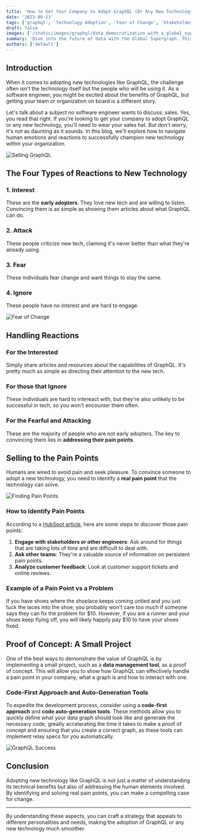 ```yaml
---
title: 'How to Get Your Company to Adopt GraphQL (Or Any New Technology)'
date: '2023-09-23'
tags: ['graphql', 'Technology Adoption', 'Fear of Change', 'Stakeholder Management']
draft: false
images: ['/static/images/graphql/data_democratization_with_a_global_supergraph.png']
summary: 'Dive into the future of data with the Global Supergraph. This comprehensive guide explores how GraphQL is transforming app development, democratizing data, and connecting the world. Learn about real-world applications, ethical considerations, and the vision of a connected future.'
authors: ['default']
---
```


## Introduction

When it comes to adopting new technologies like GraphQL, the challenge often isn't the technology itself but the people who will be using it. As a software engineer, you might be excited about the benefits of GraphQL, but getting your team or organization on board is a different story.

Let's talk about a subject no software engineer wants to discuss: sales. Yes, you read that right. If you're looking to get your company to adopt GraphQL or any new technology, you'll need to wear your sales hat. But don't worry, it's not as daunting as it sounds. In this blog, we'll explore how to navigate human emotions and reactions to successfully champion new technology within your organization.

![Selling GraphQL](/static/images/graphql/selling_graphql.png)

## The Four Types of Reactions to New Technology

### 1. Interest

These are the **early adopters**. They love new tech and are willing to listen. Convincing them is as simple as showing them articles about what GraphQL can do.

### 2. Attack

These people criticize new tech, claiming it's never better than what they're already using.

### 3. Fear

These individuals fear change and want things to stay the same.

### 4. Ignore

These people have no interest and are hard to engage.

![Fear of Change](/static/images/graphql/fear_of_change.png)

## Handling Reactions

### For the Interested

Simply share articles and resources about the capabilities of GraphQL. It's pretty much as simple as directing their attention to the new tech.

### For those that Ignore

These individuals are hard to intereact with, but they're also unlikely to be successful in tech, so you won't encounter them often.

### For the Fearful and Attacking

These are the majority of people who are not early adopters. The key to convincing them lies in **addressing their pain points**.

## Selling to the Pain Points

Humans are wired to avoid pain and seek pleasure. To convince someone to adopt a new technology, you need to identify a **real pain point** that the technology can solve.

![Finding Pain Points](/static/images/graphql/finding_pain_points.png)

### How to Identify Pain Points

According to a [HubSpot article](https://blog.hubspot.com/sales/uncover-business-pain), here are some steps to discover those pain points:

1. **Engage with stakeholders or other engineers**: Ask around for things that are taking lots of time and are difficult to deal with.
2. **Ask other teams**: They're a valuable source of information on persistent pain points.
3. **Analyze customer feedback**: Look at customer support tickets and online reviews.

### Example of a Pain Point vs a Problem

If you have shoes where the shoelace keeps coming untied and you just tuck the laces into the shoe, you probably won't care too much if someone says they can fix the problem for \$10. However, if you are a runner and your shoes keep flying off, you will likely happily pay $10 to have your shoes fixed.

## Proof of Concept: A Small Project

One of the best ways to demonstrate the value of GraphQL is by implementing a small project, such as a **data management tool**, as a proof of concept. This will allow you to show how GraphQL can effectively handle a pain point in your company, what a graph is and how to interact with one.

### Code-First Approach and Auto-Generation Tools

To expedite the development process, consider using a **code-first approach** and **code auto-generation tools**. These methods allow you to quickly define what your data graph should look like and generate the necessary code, greatly accelerating the time it takes to make a proof of concept and ensuring that you create a correct graph, as these tools can implement relay specs for you automatically.

![GraphQL Success](/static/images/graphql/successful_graphql.png)

## Conclusion

Adopting new technology like GraphQL is not just a matter of understanding its technical benefits but also of addressing the human elements involved. By identifying and solving real pain points, you can make a compelling case for change.

---

By understanding these aspects, you can craft a strategy that appeals to different personalities and needs, making the adoption of GraphQL or any new technology much smoother.

<BlogNewsletterForm title="Get twice as much done with a fifth of the code." />
